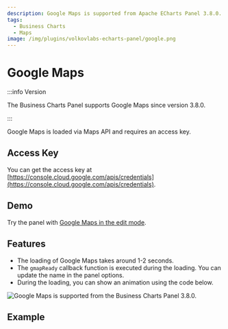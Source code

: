 ```yaml
---
description: Google Maps is supported from Apache ECharts Panel 3.8.0.
tags:
  - Business Charts
  - Maps
image: /img/plugins/volkovlabs-echarts-panel/google.png
---
```



# Google Maps

:::info Version

The Business Charts Panel supports Google Maps since version 3.8.0.

:::

Google Maps is loaded via Maps API and requires an access key.

## Access Key

You can get the access key at [https://console.cloud.google.com/apis/credentials](https://console.cloud.google.com/apis/credentials).

## Demo

Try the panel with [Google Maps in the edit mode](https://echarts.volkovlabs.io/d/X1mkMIFVz/geo-map?orgId=1&editPanel=13).

## Features

- The loading of Google Maps takes around 1-2 seconds.
- The `gmapReady` callback function is executed during the loading. You can update the name in the panel options.
- During the loading, you can show an animation using the code below.

<Image
  title="Google Maps is supported from the Business Charts Panel 3.8.0."
  src="/img/plugins/volkovlabs-echarts-panel/google.png"
/>

## Example

<Code
  url="https://github.com/VolkovLabs/volkovlabs.io/blob/main/docs/volkovlabs-echarts-panel/js/google.js"
  language="js"
/>

